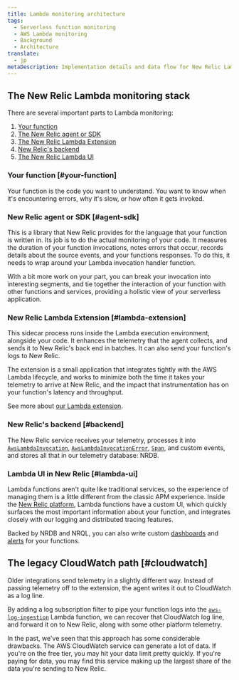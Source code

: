 ```yaml
---
title: Lambda monitoring architecture
tags:
  - Serverless function monitoring
  - AWS Lambda monitoring
  - Background
  - Architecture
translate:
  - jp
metaDescription: Implementation details and data flow for New Relic Lambda monitoring
---
```


## The New Relic Lambda monitoring stack

There are several important parts to Lambda monitoring:

1. [Your function](#your-function)
2. [The New Relic agent or SDK](#agent-sdk)
3. [The New Relic Lambda Extension](#lambda-extension)
4. [New Relic's backend](#backend)
5. [The New Relic Lambda UI](#lambda-ui)

### Your function [#your-function]

Your function is the code you want to understand. You want to know when it's encountering errors, why it's slow, or how often it gets invoked.

### New Relic agent or SDK [#agent-sdk]

This is a library that New Relic provides for the language that your function is written in. Its job is to do the actual monitoring of your code. It measures the duration of your function invocations, notes errors that occur, records details about the source events, and your functions responses. To do this, it needs to wrap around your Lambda invocation handler function.

With a bit more work on your part, you can break your invocation into interesting segments, and tie together the interaction of your function with other functions and services, providing a holistic view of your serverless application.

### New Relic Lambda Extension [#lambda-extension]

This sidecar process runs inside the Lambda execution environment, alongside your code. It enhances the telemetry that the agent collects, and sends it to New Relic's back end in batches. It can also send your function's logs to New Relic.

The extension is a small application that integrates tightly with the AWS Lambda lifecycle, and works to minimize both the time it takes your telemetry to arrive at New Relic, and the impact that instrumentation has on your function's latency and throughput.

See more about [our Lambda extension](https://github.com/newrelic/newrelic-lambda-extension).

### New Relic's backend [#backend]

The New Relic service receives your telemetry, processes it into [`AwsLambdaInvocation`](https://docs.newrelic.com/attribute-dictionary/?event=AwsLambdaInvocation), [`AwsLambdaInvocationError`](https://docs.newrelic.com/attribute-dictionary/?event=AwsLambdaInvocationError),
[`Span`](https://docs.newrelic.com/attribute-dictionary/?event=Span), and custom events, and stores all that in our telemetry database: NRDB.

### Lambda UI in New Relic [#lambda-ui]

Lambda functions aren't quite like traditional services, so the experience of managing them is a little different
from the classic APM experience. Inside the [New Relic platform](/docs/new-relic-one/use-new-relic-one/get-started/introduction-new-relic-one/), Lambda functions have a custom UI, which quickly surfaces the most important information about your function, and integrates closely with our logging and distributed tracing features.

Backed by NRDB and NRQL, you can also write custom [dashboards](/docs/query-your-data/explore-query-data/dashboards/introduction-dashboards/) and [alerts](/docs/alerts-applied-intelligence/new-relic-alerts/learn-alerts/introduction-alerts/) for your functions.

## The legacy CloudWatch path [#cloudwatch]

Older integrations send telemetry in a slightly different way. Instead of passing telemetry off to the extension, the agent writes it out to CloudWatch as a log line.

By adding a log subscription filter to pipe your function logs into the [`aws-log-ingestion`](https://github.com/newrelic/aws-log-ingestion) Lambda function, we can recover that CloudWatch log line, and forward it on to New Relic, along with some other platform telemetry.

In the past, we've seen that this approach has some considerable drawbacks. The AWS CloudWatch service can generate a lot of data. If you're on the free tier, you may hit your data limit pretty quickly. If you're paying for data, you may find this service making up the largest share of the data you're sending to New Relic.
